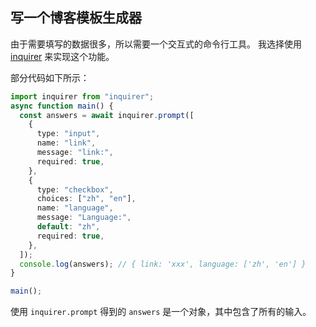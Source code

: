 ## 写一个博客模板生成器

由于需要填写的数据很多，所以需要一个交互式的命令行工具。
我选择使用
[inquirer](https://www.npmjs.com/package/inquirer)
来实现这个功能。

部分代码如下所示：

```ts
import inquirer from "inquirer";
async function main() {
  const answers = await inquirer.prompt([
    {
      type: "input",
      name: "link",
      message: "link:",
      required: true,
    },
    {
      type: "checkbox",
      choices: ["zh", "en"],
      name: "language",
      message: "Language:",
      default: "zh",
      required: true,
    },
  ]);
  console.log(answers); // { link: 'xxx', language: ['zh', 'en'] }
}

main();
```

使用 `inquirer.prompt` 得到的 `answers` 是一个对象，其中包含了所有的输入。
